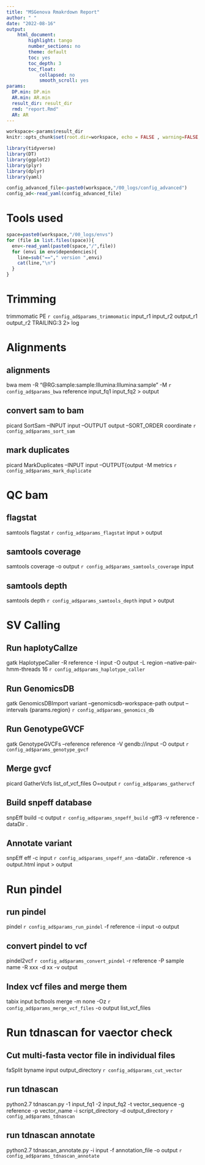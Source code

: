 ```yaml
---
title: "MSGenova Rmakrdown Report"
author: " "
date: "2022-08-16"
output:
    html_document:
        highlight: tango
        number_sections: no
        theme: default
        toc: yes
        toc_depth: 3
        toc_float:
            collapsed: no
            smooth_scroll: yes
params:
  DP.min: DP.min
  AR.min: AR.min
  result_dir: result_dir
  rmd: "report.Rmd"
  AR: AR
---
```


```r
workspace<-params$result_dir
knitr::opts_chunk$set(root.dir=workspace, echo = FALSE , warning=FALSE, error=FALSE, message=FALSE)
```

```r
library(tidyverse)
library(DT)
library(ggplot2)
library(plyr)
library(dplyr)
library(yaml)

config_advanced_file<-paste0(workspace,"/00_logs/config_advanced")
config_ad<-read_yaml(config_advanced_file)
```
# Tools used

```r
space=paste0(workspace,"/00_logs/envs")
for (file in list.files(space)){
  env<-read_yaml(paste0(space,"/",file))
  for (envi in env$dependencies){
    line=sub("=="," version ",envi)
    cat(line,"\n")
  }
}
```

# Trimming
trimmomatic PE `r config_ad$params_trimmomatic ` input_r1 input_r2 output_r1 output_r2 TRAILING:3 2> log

# Alignments

## alignments
bwa mem -R "@RG\tID:sample\tSM:sample\tLB:Illumina\tPL:Illumina\tPU:sample" -M `r config_ad$params_bwa` reference input_fq1 input_fq2 > output

## convert sam to bam
picard SortSam --INPUT input --OUTPUT output --SORT_ORDER coordinate `r config_ad$params_sort_sam`

## mark duplicates
picard MarkDuplicates --INPUT input --OUTPUT{output -M metrics `r config_ad$params_mark_duplicate`

# QC bam

## flagstat
samtools flagstat `r config_ad$params_flagstat ` input > output

## samtools coverage
samtools coverage -o output `r config_ad$params_samtools_coverage ` input

## samtools depth
samtools depth `r config_ad$params_samtools_depth`  input > output

# SV Calling

## Run haplotyCallze
gatk HaplotypeCaller -R reference -I input -O output -L region --native-pair-hmm-threads 16 `r config_ad$params_haplotype_caller`

## Run GenomicsDB
gatk GenomicsDBImport variant --genomicsdb-workspace-path output --intervals {params.region} `r config_ad$params_genomics_db`

## Run GenotypeGVCF
gatk GenotypeGVCFs --reference reference -V gendb://input -O output `r config_ad$params_genotype_gvcf`

## Merge gvcf
picard GatherVcfs list_of_vcf_files O=output `r config_ad$params_gathervcf`

## Build snpeff database
snpEff build -c output `r config_ad$params_snpeff_build` -gff3 -v reference -dataDir .

## Annotate variant
snpEff eff -c input `r config_ad$params_snpeff_ann` -dataDir . reference -s output.html input > output

# Run pindel
## run pindel
pindel `r config_ad$params_run_pindel`  -f reference -i input -o output

## convert pindel to vcf
pindel2vcf `r config_ad$params_convert_pindel` -r reference -P sample name -R xxx -d xx -v output

## Index vcf files and merge them
tabix input
bcftools merge -m none -Oz `r config_ad$params_merge_vcf_files` -o output list_vcf_files

# Run tdnascan for vaector check

## Cut multi-fasta vector file in individual files
faSplit byname input output_directory `r config_ad$params_cut_vector`

## run tdnascan
python2.7 tdnascan.py -1 input_fq1 -2 input_fq2 -t vector_sequence -g reference -p vector_name -i script_directory -d output_directory `r config_ad$params_tdnascan`

## run tdnascan annotate
python2.7 tdnascan_annotate.py -i input -f annotation_file -o output `r config_ad$params_tdnascan_annotate`
